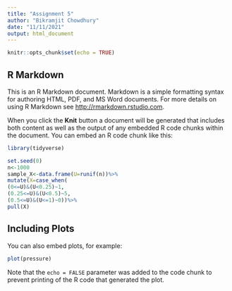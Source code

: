 ```yaml
---
title: "Assignment 5"
author: "Bikramjit Chowdhury"
date: "11/11/2021"
output: html_document
---
```


```r
knitr::opts_chunk$set(echo = TRUE)
```

## R Markdown

This is an R Markdown document. Markdown is a simple formatting syntax for authoring HTML, PDF, and MS Word documents. For more details on using R Markdown see <http://rmarkdown.rstudio.com>.

When you click the **Knit** button a document will be generated that includes both content as well as the output of any embedded R code chunks within the document. You can embed an R code chunk like this:

```r
library(tidyverse)

set.seed(0)
n<-1000
sample_X<-data.frame(U=runif(n))%>%
mutate(X=case_when(
(0<=U)&(U<0.25)~1,
(0.25<=U)&(U<0.5)~5,
(0.5<=U)&(U<=1)~0))%>%
pull(X)


```

## Including Plots

You can also embed plots, for example:

```r
plot(pressure)
```

Note that the `echo = FALSE` parameter was added to the code chunk to prevent printing of the R code that generated the plot.
